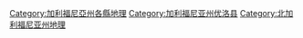 [[Category:加利福尼亞州各縣地理|Category:加利福尼亞州各縣地理]]
[[Category:加利福尼亚州优洛县|Category:加利福尼亚州优洛县]]
[[Category:北加利福尼亚州地理|Category:北加利福尼亚州地理]]